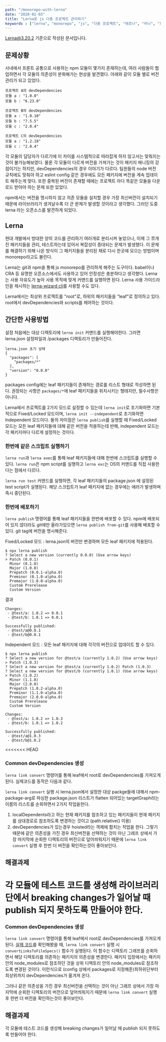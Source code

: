 ```yaml
---
path: "/monorepo-with-lerna"
date: "2020-01-03"
title: "Lerna로 js 다중 프로젝트 관리하기"
keywords : ["lerna", "monorepo", "js", "다중 프로젝트", "레르나", "러나", "모노레포"]
---
```


Lerna@3.20.2 기준으로 작성된 문서입니다.

## 문제상황
사내에서 프론트 공통으로 사용하는 npm 모듈이 몇가지 존재하는데, 여러 사람들이 협업하면서 각 모듈의 의존성이 분화해가는 현상을 발견했다.
아래와 같이 모듈 별로 버전 관리가 되고 있었다.

```
프로젝트 A의 devDependencies
모듈 a : "1.0.0"
모듈 b : "6.23.0"

프로젝트 B의 devDependencies
모듈 a : "1.0.10"
모듈 b : "7.5.5"
모듈 c : "2.0.4"

프로젝트 C의 devDependencies
모듈 a : "1.2.18"
모듈 c : "2.0.4"
```

각 모듈의 담당자가 다르기에 이 차이를 시스템적으로 따라잡게 하지 않고서는 맞춰지는 것이 불가능해보였다.
물론 각 모듈이 다르게 버전을 가져가는 것이 패키지 매니징의 강점이기는 하지만, 
devDependencies의 경우 이야기가 다르다. 팀원들의 node 버전 규칙에도 맞춰야 하고 eslint config 같은 경우에도 모든 패키지에 버전을 계속 업데이트 해주는게 맞다.
또한 중복된 버전이 존재할 때에는 프로젝트 마다 똑같은 모듈을 다운로드 받아야 하는 문제 또한 있었다.

npm에서는 버전을 명시하지 않고 의존 모듈을 설치할 경우 가장 최신버전이 설치되기 때문에 라이브러리가 생겨날수록 더 큰 문제가 발생할 것이라고 생각했다.
그러던 도중 lerna 라는 오픈소스를 발견하게 되었다.


## Lerna
현대 개발에서 방대한 양의 코드를 관리하기 여러개로 분리시켜 놓았으나, 이제 그 쪼개진 패키지들을 관리, 테스트하는데 있어서 복잡성이 증대되는 문제가 발생했다. 이 문제를 해결하기 위해 나온 방식이 그 패키지들을 분리된 채로 다시 한곳에 모으는 방법이며 monorepo라고도 불린다.

Lerna는 git과 npm을 통해 js monorepo를 관리하게 해주는 도구이다. babel이나 CRA 등 유명한 오픈소스에서도 사용하고 있어 안정성은 충분하다고 생각했다.
Lerna는 사용 자유도가 높아 사용 목적에 맞게 커맨드를 실행하면 된다.
Lerna 사용 가이드라인을 제시하는 [lerna-wizard cli](https://github.com/webuniverseio/lerna-wizard)를 사용할 수도 있다.

Lerna에서는 최상위 프로젝트를 "root"로, 하위의 패키지들을 "leaf"로 정의하고 있다.
root에서 devDependencies와 scripts를 제어하는 것이다.

## 간단한 사용방법

설정 처음에는 대상 디렉토리에 `lerna init` 커맨드를 실행해야한다. 그러면 lerna.json 설정파일과 /packages 디렉토리가 만들어진다.

```
lerna.json 초기 상태
{
  "packages": [
    "packages/*"
  ],
  "version": "0.0.0"
}
```

packages config에는 leaf 패키지들이 존재하는 경로를 리스트 형태로 작성하면 된다.
권장되는 사항은 `packages/*`에 leaf 패키지들을 위치시키는 형태지만, 필수사항은 아니다.

Lerna에서 프로젝트를 2가지 모드로 설정할 수 있는데 `lerna init`로 초기화하면 기본적으로 Fixed/Locked 모드이며,
`lerna init --independent`로 초기화하면 Independent 모드이다.
둘의 차이점은  `lerna publish`를 실행할 때 Fixed/Locked 모드는 모든 leaf 패키지들에 대해 같은 버전을 적용하는데 반해,
independent 모드는 각 패키지마다 다르게 설정하는 것이다.

### 한번에 같은 스크립트 실행하기
`lerna run`과 `lerna exec`를 통해 leaf 패키지들에 대해 한번에 스크립트를 실행할 수 있다.
`lerna run`은 npm script를 실행하고 `lerna exc`는 OS의 커맨드를 직접 사용한다는 점에서 다르다.

`lerna run test` 커맨드를 실행하면, 각 leaf 패키지들의 package.json 에 설정된 test script가 실행된다.
해당 스크립트가 leaf 패키지에 없는 경우에는 에러가 발생하며 즉시 중단된다.

### 한번에 배포하기
`lerna publish` 명령어를 통해 leaf 패키지들을 한번에 배포할 수 있다.
npm에 배포되어 있지 않더라도 git에만 올라가있으면 `lerna publish from-git`를 사용해 배포할 수 있다. git tag에 버전을 명시해준다.

Fixed/Locked 모드 : lerna.json의 버전만 변경하며 모든 leaf 패키지에 적용된다.

```commands
$ npx lerna publish
? Select a new version (currently 0.0.0) (Use arrow keys)
> Patch (0.0.1)
  Minor (0.1.0)
  Major (1.0.0)
  Prepatch (0.0.1-alpha.0)
  Preminor (0.1.0-alpha.0)
  Premajor (1.0.0-alpha.0)
  Custom Prerelease
  Custom Version

```

결과
```commands
Changes:
 - @test/a: 1.0.2 => 0.0.1
 - @test/b: 1.0.1 => 0.0.1
 
Successfully published:
 - @test/a@0.0.1
 - @test/b@0.0.1
```

Independent 모드 : 모든 leaf 패키지에 대해 각각의 버전으로 업데이트 할 수 있다.

```
$ npx lerna publish
? Select a new version for @test/a (currently 1.0.2) (Use arrow keys)
> Patch (1.0.3)
? Select a new version for @test/a (currently 1.0.2) Patch (1.0.3)
? Select a new version for @test/b (currently 1.0.1) (Use arrow keys)
> Patch (1.0.2)
  Minor (1.1.0)
  Major (2.0.0)
  Prepatch (1.0.2-alpha.0)
  Preminor (1.1.0-alpha.0)
  Premajor (2.0.0-alpha.0)
  Custom Prerelease
  Custom Version

```

```
Changes:
 - @test/a: 1.0.2 => 1.0.3
 - @test/b: 1.0.1 => 1.0.2
 
Successfully published:
 - @test/a@1.0.3
 - @test/b@1.0.2
```

<<<<<<< HEAD
### Common devDependencies 생성
`lerna link convert` 명령어를 통해 leaf에서 root로 devDependencies를 가져오게 된다. 실제코드를 동작은 다음과 같다.

`lerna link convert` 실행 시 lerna.json에서 설정한 대상 packge들에 대해서
 npm-package-arg로 파싱한  package.json 리스트가 flatten 되어있는 targetGraph라는 이름의 리스트를 순회하면서 2가지 작업을한다.
1. localDependents라고 하는 현재 패키지를 참조하고 있는 패키지들이 현재 패키지를 상대경로로 참조하도록 변경하는 것이고 (path.relative() 이용)
2. devDependencies가 있는경우 hoisted라는 객체에 합치는 작업을 한다.
그렇기 때문에 같은 의존성을 가진 경우 최신버전을 선택하는 것이 아닌 그래프 상에서 가장 마지막에 순회한 디렉토리의 버전으로 덮어씌워지기 때문에  `lerna link convert` 실행 후 한번 더 버전을 확인하는것이 좋아보인다.

## 해결과제
각 모듈에 테스트 코드를 생성해 라이브러리단에서 breaking changes가 일어날 때 publish 되지 못하도록 만들어야 한다.
=======

### Common devDependencies 생성
`lerna link convert` 명령어를 통해 leaf에서 root로 devDependencies를 가져오게 된다.
[실제 코드](https://github.com/lerna/lerna/blob/master/commands/link/index.js)를 확인해봤을 때,
`lerna link convert` 실행 시  `convertLinksToFileSpecs()` 함수가 실행된다.
이 함수는 디렉토리 그래프를 순회하면서 해당 디렉토리를 의존하는 패키지의 의존성을 변경한다.
패키지 입장에서는 패키지 안의 node_modules로 참조하던 것을 상위 디렉토리 안의 node_modules로 참조하도록 변경된 것이다.
이런식으로 (config 상에서 packages로 지정해준)최하위단부터 최상위까지 devDependencies가 옮겨져 온다.

그러나 같은 의존성을 가진 경우 최신버전을 선택하는 것이 아닌 그래프 상에서 가장 마지막에 순회한 디렉토리의 버전으로 덮어씌워지기 때문에  `lerna link convert` 실행 후 한번 더 버전을 확인하는것이 좋아보인다.

## 해결과제
각 모듈에 테스트 코드를 생성해
breaking changes가 일어날 때 publish 되지 못하도록 만들어야 한다.